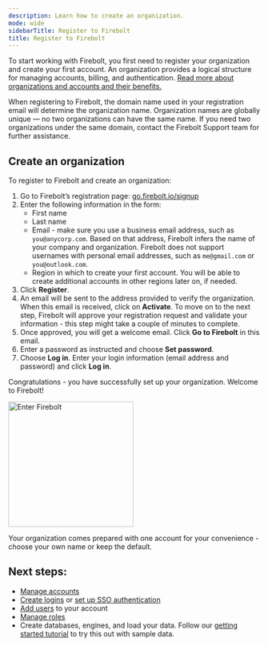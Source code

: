 ```yaml
---
description: Learn how to create an organization.
mode: wide
sidebarTitle: Register to Firebolt
title: Register to Firebolt
---
```



To start working with Firebolt, you first need to register your organization and create your first account. An organization provides a logical structure for managing accounts, billing, and authentication.  [Read more about organizations and accounts and their benefits.](/Overview/organizations-accounts)

When registering to Firebolt, the domain name used in your registration email will determine the organization name. Organization names are globally unique — no two organizations can have the same name. If you need two organizations under the same domain, contact the Firebolt Support team for further assistance.

## Create an organization
To register to Firebolt and create an organization:
1. Go to Firebolt’s registration page: <a href="https://go.firebolt.io/signup">go.firebolt.io/signup</a>
2. Enter the following information in the form:
    - First name
    - Last name
    - Email - make sure you use a business email address, such as `you@anycorp.com`. Based on that address, Firebolt infers the name of your company and organization. Firebolt does not support usernames with personal email addresses, such as `me@gmail.com` or `you@outlook.com`.
    - Region in which to create your first account. You will be able to create additional accounts in other regions later on, if needed.
3. Click **Register**.
4. An email will be sent to the address provided to verify the organization. When this email is received, click on **Activate**. To move on to the next step, Firebolt will approve your registration request and validate your information - this step might take a couple of minutes to complete. 
5. Once approved, you will get a welcome email. Click **Go to Firebolt** in this email.
6. Enter a password as instructed and choose **Set password**. 
7. Choose **Log in**. Enter your login information (email address and password) and click **Log in**.

Congratulations - you have successfully set up your organization. Welcome to Firebolt! 

<img src="/assets/images/enter_firebolt.png" alt="Enter Firebolt" width="250"/>

Your organization comes prepared with one account for your convenience - choose your own name or keep the default.

## Next steps:

- [Manage accounts](/managing-your-organization/managing-accounts)
- [Create logins](/managing-your-organization/managing-logins) or [set up SSO authentication](/Guides/security/sso) 
- [Add users](/managing-your-organization/managing-users) to your account
- [Manage roles](/Guides/security/rbac)
- Create databases, engines, and load your data. Follow our [getting started tutorial](/Guides/getting-started) to try this out with sample data.


